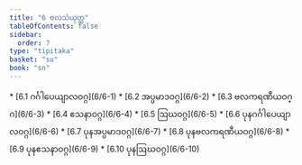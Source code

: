 ```yaml
---
title: "6 ဗလသံယုတ္တ"
tableOfContents: false
sidebar:
  order: 7
type: "tipitaka"
basket: "su"
book: "sn"
---
```



<DynamicBreadcrumb />



<TableOfContents book="sn" section="6">
* [6.1 ဂင်္ဂါပေယျာလဝဂ္ဂ](6/6-1)
* [6.2 အပ္ပမာဒဝဂ္ဂ](6/6-2)
* [6.3 ဗလကရဏီယဝဂ္ဂ](6/6-3)
* [6.4 ဧသနာဝဂ္ဂ](6/6-4)
* [6.5 ဩဃဝဂ္ဂ](6/6-5)
* [6.6 ပုနဂင်္ဂါပေယျာလဝဂ္ဂ](6/6-6)
* [6.7 ပုနအပ္ပမာဒဝဂ္ဂ](6/6-7)
* [6.8 ပုနဗလကရဏီယဝဂ္ဂ](6/6-8)
* [6.9 ပုနဧသနာဝဂ္ဂ](6/6-9)
* [6.10 ပုနဩဃဝဂ္ဂ](6/6-10)
</TableOfContents>
